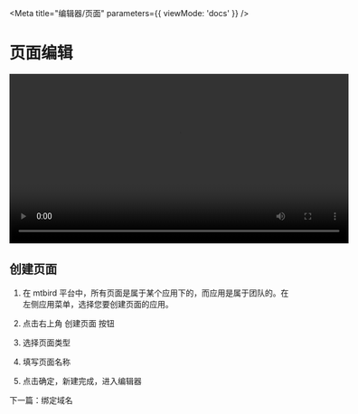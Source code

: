 
<Meta title="编辑器/页面" parameters={{ viewMode: 'docs' }} />

# 页面编辑

<video width="600" controls>
  <source src="https://mtbird-cdn.staringos.com/Demo1.mov" />
</video>

## 创建页面

1. 在 mtbird 平台中，所有页面是属于某个应用下的，而应用是属于团队的。在左侧应用菜单，选择您要创建页面的应用。

2. 点击右上角 创建页面 按钮

3. 选择页面类型

4. 填写页面名称

5. 点击确定，新建完成，进入编辑器

下一篇：<LinkTo kind="%E7%BC%96%E8%BE%91%E5%99%A8-%E7%BB%91%E5%AE%9A%E5%9F%9F%E5%90%8D--page">绑定域名</LinkTo>
